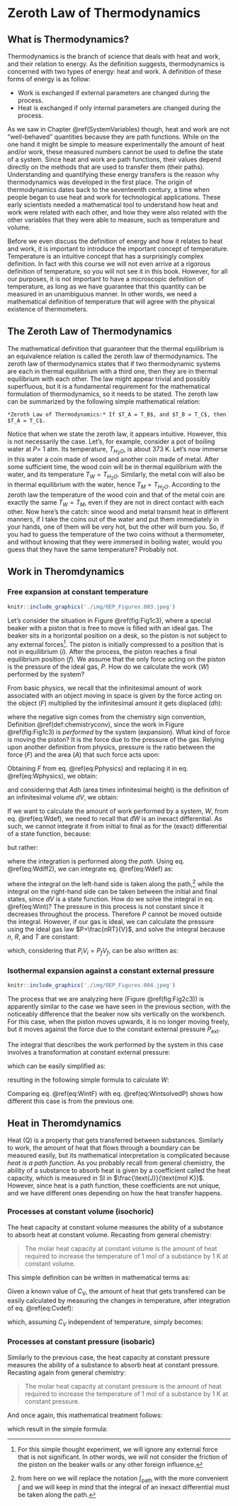 # Zeroth Law of Thermodynamics {#ZerothLaw}

## What is Thermodynamics? 
Thermodynamics is the branch of science that deals with heat and work, and their relation to energy. As the definition suggests, thermodynamics is concerned with two types of energy: heat and work. A definition of these forms of energy is as follow:

- Work is exchanged if external parameters are changed during the process. 
- Heat is exchanged if only internal parameters are changed during the process.

As we saw in Chapter \@ref(SystemVariables) though, heat and work are not “well-behaved” quantities because they are path functions. While on the one hand it might be simple to measure experimentally the amount of heat and/or work, these measured numbers cannot be used to define the state of a system. Since heat and work are path functions, their values depend directly on the methods that are used to transfer them (their paths). Understanding and quantifying these energy transfers is the reason why thermodynamics was developed in the first place. The origin of thermodynamics dates back to the seventeenth century, a time when people began to use heat and work for technological applications. These early scientists needed a mathematical tool to understand how heat and work were related with each other, and how they were also related with the other variables that they were able to measure, such as temperature and volume.

Before we even discuss the definition of energy and how it relates to heat and work, it is important to introduce the important concept of temperature. Temperature is an intuitive concept that has a surprisingly complex definition. In fact with this course we will not even arrive at a rigorous definition of temperature, so you will not see it in this book. However, for all our purposes, it is not important to have a microscopic definition of temperature, as long as we have guarantee that this quantity can be measured in an unambiguous manner. In other words, we need a mathematical definition of temperature that will agree with the physical existence of thermometers.

## The Zeroth Law of Thermodynamics
The mathematical definition that guaranteer that the thermal equilibrium is an equivalence relation is called the zeroth law of thermodynamics. The zeroth law of thermodynamics states that if two thermodynamic systems are each in thermal equilibrium with a third one, then they are in thermal equilibrium with each other. The law might appear trivial and possibly superfluous, but it is a fundamental requirement for the mathematical formulation of thermodynamics, so it needs to be stated. The zeroth law can be summarized by the following simple mathematical relation:

```definition
*Zeroth Law of Thermodynamics:* If $T_A = T_B$, and $T_B = T_C$, then $T_A = T_C$.
```

Notice that when we state the zeroth law, it appears intuitive. However, this is not necessarily the case. Let’s, for example, consider a pot of boiling water at $P=$ 1 atm. Its temperature, $T_{H_2O}$, is about 373 K. Let’s now immerse in this water a coin made of wood and another coin made of metal. After some sufficient time, the wood coin will be in thermal equilibrium with the water, and its temperature $T_W = T_{H_2O}$. Similarly, the metal coin will also be in thermal equilibrium with the water, hence $T_M = T_{H_2O}$. According to the zeroth law the temperature of the wood coin and that of the metal coin are exactly the same $T_W = T_M$, even if they are not in direct contact with each other. Now here’s the catch: since wood and metal transmit heat in different manners, if I take the coins out of the water and put them immediately in your hands, one of them will be very hot, but the other will burn you. So, if you had to guess the temperature of the two coins without a thermometer, and without knowing that they were immersed in boiling water, would you guess that they have the same temperature? Probably not.


## Work in Theromdynamics {#workint}

### Free expansion at constant temperature
```r
knitr::include_graphics('./img/OEP_Figures.003.jpeg')
```

Let's consider the situation in Figure \@ref(fig:Fig1c3), where a special beaker with a piston that is free to move is filled with an ideal gas. The beaker sits in a horizontal position on a desk, so the piston is not subject to any external forces^[For this simple thought experiment, we will ignore any external force that is not significant. In other words, we will not consider the friction of the piston on the beaker walls or any other foreign influence.]. The piston is initially compressed to a position that is not in equilibrium $(i)$. After the process, the piston reaches a final equilibrium position $(f)$. We assume that the only force acting on the piston is the pressure of the ideal gas, $P$. How do we calculate the work ($W$) performed by the system?

From basic physics, we recall that the infinitesimal amount of work associated with an object moving in space is given by the force acting on the object ($F$) multiplied by the infinitesimal amount it gets displaced ($d h$):

\begin{equation}
  đ W = - Fdh,
  (\#eq:Wphysics)
\end{equation}

where the negative sign comes from the chemistry sign convention, Definition \@ref(def:chemistryconv), since the work in Figure  \@ref(fig:Fig1c3) is *performed* by the system (expansion). What kind of force is moving the piston? It is the force due to the pressure of the gas. Relying upon another definition from physics, pressure is the ratio between the force ($F$) and the area ($A$) that such force acts upon:

\begin{equation}
  P = F/A.
  (\#eq:Pphysics)
\end{equation}

Obtaining $F$ from eq. \@ref(eq:Pphysics) and replacing it in eq. \@ref(eq:Wphysics), we obtain:

\begin{equation}
  đ W = - P \underbrace{Adh}_{dV},
  (\#eq:Wphysics2)
\end{equation}

and considering that $Adh$ (area times infinitesimal height) is the definition of an infinitesimal volume $dV$, we obtain:

\begin{equation}
  đ W = - PdV,
  (\#eq:Wdef)
\end{equation}

If we want to calculate the amount of work performed by a system, $W$, from eq. \@ref(eq:Wdef), we need to recall that $đ W$ is an inexact differential. As such, we cannot integrate it from initial to final as for the (exact) differential of a state function, because:

\begin{equation}
  \int_{i}^{f}đ W \neq W_f - W_i,
  (\#eq:Wdiff)
\end{equation}

but rather:

\begin{equation}
  \int_{\text{path}} đ W = W,
  (\#eq:Wdiff2)
\end{equation}

where the integration is performed along the *path*. Using eq. \@ref(eq:Wdiff2), we can integrate eq. \@ref(eq:Wdef) as:

\begin{equation}
  \int đ W = W = - \int_{i}^{f} PdV,
  (\#eq:Wint)
\end{equation}

where the integral on the left-hand side is taken along the path,^[from here on we will replace the notation $\int_{\text{path}}$ with the more convenient $\int$ and we will keep in mind that the integral of an inexact differential must be taken along the path.] while the integral on the right-hand side can be taken between the initial and final states, since $dV$ is a state function.
How do we solve the integral in eq. \@ref(eq:Wint)? The pressure in this process is not constant since it decreases throughout the process. Therefore $P$ cannot be moved outside the integral. However, if our gas is ideal, we can calculate the pressure using the ideal gas law $P=\frac{nRT}{V}$, and solve the integral because $n$, $R$, and $T$ are constant:

\begin{equation}
  W = - nRT \int_{i}^{f} \frac{dV}{V} = -nRT \ln \frac{V_f}{V_i},
  (\#eq:WintsolvedV)
\end{equation}

which, considering that $P_iV_i=P_fV_f$, can be also written as:

\begin{equation}
  W = -nRT \ln \frac{P_i}{P_f}.
  (\#eq:WintsolvedP)
\end{equation}


### Isothermal expansion against a constant external pressure

```r
knitr::include_graphics('./img/OEP_Figures.004.jpeg')
```
The process that we are analyzing here (Figure \@ref(fig:Fig2c3)) is apparently similar to the case we have seen in the previous section, with the noticeably difference that the beaker now sits vertically on the workbench. For this case, when the piston moves upwards, it is no longer moving freely, but it moves against the force due to the constant external pressure $P_{\text{ext}}$.

The integral that describes the work performed by the system in this case involves a transformation at constant external pressure:

\begin{equation}
  \int đ W = W = - \int_{i}^{f} P_{\text{ext}}dV,
  (\#eq:Wint2)
\end{equation}

which can be easily simplified as:

\begin{equation}
  W = - \int_{i}^{f} P_{\text{ext}}dV = -P_{\text{ext}} \int_{i}^{f} dV = -P_{\text{ext}} (V_f-V_i),
  (\#eq:Wint3)
\end{equation}

resulting in the following simple formula to calculate $W$:

\begin{equation}
  W = -P_{\text{ext}} \Delta V,
  (\#eq:WintF)
\end{equation}

Comparing eq. \@ref(eq:WintF) with eq. \@ref(eq:WintsolvedP) shows how different this case is from the previous one. 

## Heat in Theromdynamics {#heatint}

Heat (Q) is a property that gets transferred between substances. Similarly to work, the amount of heat that flows through a boundary can be measured easily, but its mathematical interpretation is complicated because *heat is a path function*.
As you probably recall from general chemistry, the ability of a substance to absorb heat is given by a coefficient called the heat capacity, which is measured in SI in $\frac{\text{J}}{\text{mol K}}$. However, since heat is a path function, these coefficients are not unique, and we have different ones depending on how the heat transfer happens.

### Processes at constant volume (isochoric)
The heat capacity at constant volume measures the ability of a substance to absorb heat at constant volume. Recasting from general chemistry:

> The molar heat capacity at constant volume is the amount of heat required to increase the temperature of 1 mol of a substance by 1 K at constant volume.

This simple definition can be written in mathematical terms as:

\begin{equation}
  C_V = \frac{đ Q_V}{n dT} \Rightarrow đ Q_V = n C_V dT.
  (\#eq:Cvdef)
\end{equation}

Given a known value of $C_V$, the amount of heat that gets transfered can be easily calculated by measuring the changes in temperature, after integration of eq. \@ref(eq:Cvdef):

\begin{equation}
  đ Q_V = n C_V dT \rightarrow \int đ Q_V = n \int_{T_i}^{T_F}C_V dT \rightarrow Q_V = n C_V \int_{T_i}^{T_F}dT,
  (\#eq:Cvint1)
\end{equation}

which, assuming $C_V$ independent of temperature, simply becomes:

\begin{equation}
  Q_V \cong n C_V \Delta T.
  (\#eq:Cvint)
\end{equation}


### Processes at constant pressure (isobaric) {#heatconstp}
Similarly to the previous case, the heat capacity at constant pressure measures the ability of a substance to absorb heat at constant pressure. Recasting again from general chemistry:

> The molar heat capacity at constant pressure is the amount of heat required to increase the temperature of 1 mol of a substance by 1 K at constant pressure.

And once again, this mathematical treatment follows:

\begin{equation}
  C_p = \frac{đ Q_p}{n dT} \Rightarrow đ Q_p = n C_p dT \rightarrow \int đ Q_p = n \int_{T_i}^{T_F}C_p dT,
  (\#eq:Cpdef)
\end{equation}

which result in the simple formula:

\begin{equation}
  Q_p \cong n C_p \Delta T.
  (\#eq:Cpint)
\end{equation}


